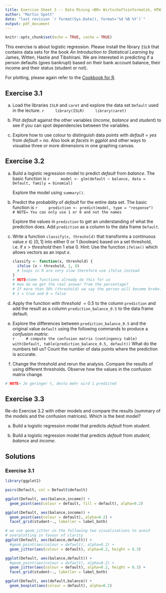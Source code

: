 ```yaml
---
title: Exercise Sheet 3 -- Data Mining <BR> Wirtschaftsinformatik, HTW Berlin
author: "Martin Spott"
date: "last revision `r format(Sys.Date(), format='%d %B %Y')`"
output: pdf_document
---
```


```r
knitr::opts_chunk$set(echo = TRUE, cache = TRUE)
```

This exercise is about logistic regression. Please install the library `ISLR` that contains data sets for the book *An Introduction to Statistical Learning* by James, Witten, Hastie and Tibshirani. We are interested in predicting if a person defaults (goes bankrupt) based on their bank account balance, their income and their status (student or not).   

For plotting, please again refer to the [Cookbook for R](http://www.cookbook-r.com/Graphs/). 

## Exercise 3.1

a) Load the libraries `ISLR` and `caret` and explore the data set `Default` used in the lecture. 
    ```r
    library(ISLR)
    library(caret)
    ```

b) Plot *default* against the other variables (*income*, *balance* and *student*) to see if you can spot dependencies between the variables. 

c) Explore how to use colour to distinguish data points with *default = yes* from *default = no*. Also look at *facets* in *ggplot* and other ways to visualise three or more dimensions in one graphing canvas.

## Exercise 3.2

a) Build a logistic regression model to predict *default* from *balance*. The basic function is
    ```r
    model <- glm(default ~ balance, data = Default, family = binomial)
    ```

    Explore the model using `summary()`.
    
b) Predict the probability of *default* for the entire data set. The basic function is
    ```r
    prediction <- predict(model, type = "response")
    # NOTE= You can only use 1 or 0 and not the names
    ```

    Explore the values in `prediction` to get an understanding of what the prediction does. Add `prediction` as a column to the data frame `Default`.

c) Write a function `classify(x, threshold)` that transforms a continuous value $x \in [0,1]$ into either 0 or 1 (boolean) based on a set threshold, i.e. if $x > \textit{threshold}$ then 1 else 0. Hint: Use the function `ifelse()` which allows vectors as an input $x$. 
   
   ```r
   classify <- function(x, threshold) {
     ifelse (x > threshold, 1, 0)
     # loops in R are very slow therefore use ifelse instead
   }
   # NOTE=Some functions already do this for us
   # How do we get the real answer from the percentage?
   # If more than 50% (threshold) we say the person will become broke.
   # 1 = true and 0 = false
   ```

d) Apply the function with *threshold* $= 0.5$ to the column `prediction` and add the result as a column `prediction_balance_0.5` to the data frame default. 

e) Explore the differences between `prediction_balance_0.5` and the original value `default` using the following commands to produce a *confusion matrix*:  
    ```r
    # compute the confusion matrix (contingency table)
    with(Default, table(prediction_balance_0.5, default))
    ```
    What do the numbers tell us? Count the number of data points where the prediction is accurate. 

f) Change the threshold and rerun the analysis. Compare the results of using different thresholds. Observe how the values in the confusion matrix change.
  
  ```r
  # NOTE= Je geringer t, desto mehr wird 1 predicted
  ```

## Exercise 3.3

Re-do Exercise 3.2 with other models and compare the results (summary of the models and the confusion matrices). Which is the best model?

a) Build a logistic regression model that predicts *default* from *student*. 

b) Build a logistic regression model that predicts *default* from *student*, *balance* and *income*.  

## Solutions

### Exercise 3.1

```r
library(ggplot2)

pairs(Default, col = Default$default)

ggplot(Default, aes(balance,income)) + 
  geom_point(aes(colour = default, fill = default), alpha=0.2)

ggplot(Default, aes(balance,income)) + 
  geom_point(aes(colour = default), alpha=0.2) + 
  facet_grid(student~., labeller = label_both)

# we use geom_jitter in the following two visualisations to avoid 
# overplotting in favour of clarity
ggplot(Default, aes(balance,default)) + 
  #geom_point(aes(colour = default), alpha=0.2) +
  geom_jitter(aes(colour = default), alpha=0.2, height = 0.3)

ggplot(Default, aes(balance,default)) + 
  #geom_point(aes(colour = default), alpha=0.2) + 
  geom_jitter(aes(colour = default), alpha=0.2, height = 0.3) +
  facet_grid(student~., labeller = label_both)

ggplot(Default, aes(default,balance)) + 
  geom_boxplot(aes(colour = default), alpha=0.2)
```


